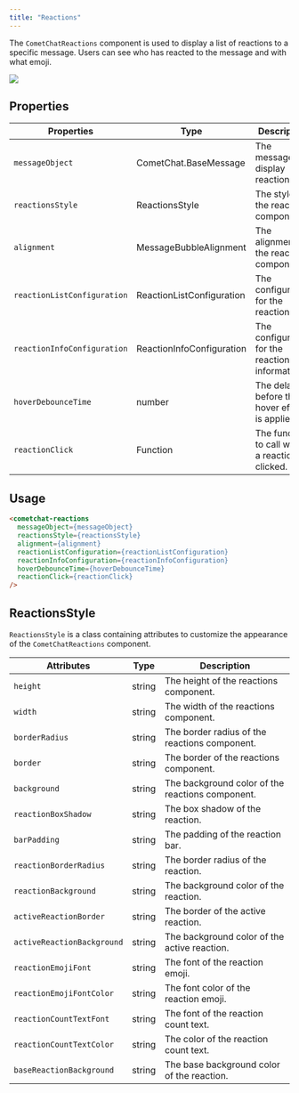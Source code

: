 ```yaml
---
title: "Reactions"
---
```


The `CometChatReactions` component is used to display a list of reactions to a specific message. Users can see who has reacted to the message and with what emoji.

<Frame>
  <img src="/images/e29249e6-reactions-web-9089317d4f276e0be47a8d4b7815bc1d.png" />
</Frame>

## Properties

| Properties                  | Type                      | Description                                      |
| --------------------------- | ------------------------- | ------------------------------------------------ |
| `messageObject`             | CometChat.BaseMessage     | The message to display reactions for.            |
| `reactionsStyle`            | ReactionsStyle            | The style for the reactions component.           |
| `alignment`                 | MessageBubbleAlignment    | The alignment of the reactions component.        |
| `reactionListConfiguration` | ReactionListConfiguration | The configuration for the reaction list.         |
| `reactionInfoConfiguration` | ReactionInfoConfiguration | The configuration for the reaction information.  |
| `hoverDebounceTime`         | number                    | The delay before the hover effect is applied.    |
| `reactionClick`             | Function                  | The function to call when a reaction is clicked. |

## Usage

```html
<cometchat-reactions
  messageObject={messageObject}
  reactionsStyle={reactionsStyle}
  alignment={alignment}
  reactionListConfiguration={reactionListConfiguration}
  reactionInfoConfiguration={reactionInfoConfiguration}
  hoverDebounceTime={hoverDebounceTime}
  reactionClick={reactionClick}
/>
```

## ReactionsStyle

`ReactionsStyle` is a class containing attributes to customize the appearance of the `CometChatReactions` component.

| Attributes                 | Type   | Description                                      |
| -------------------------- | ------ | ------------------------------------------------ |
| `height`                   | string | The height of the reactions component.           |
| `width`                    | string | The width of the reactions component.            |
| `borderRadius`             | string | The border radius of the reactions component.    |
| `border`                   | string | The border of the reactions component.           |
| `background`               | string | The background color of the reactions component. |
| `reactionBoxShadow`        | string | The box shadow of the reaction.                  |
| `barPadding`               | string | The padding of the reaction bar.                 |
| `reactionBorderRadius`     | string | The border radius of the reaction.               |
| `reactionBackground`       | string | The background color of the reaction.            |
| `activeReactionBorder`     | string | The border of the active reaction.               |
| `activeReactionBackground` | string | The background color of the active reaction.     |
| `reactionEmojiFont`        | string | The font of the reaction emoji.                  |
| `reactionEmojiFontColor`   | string | The font color of the reaction emoji.            |
| `reactionCountTextFont`    | string | The font of the reaction count text.             |
| `reactionCountTextColor`   | string | The color of the reaction count text.            |
| `baseReactionBackground`   | string | The base background color of the reaction.       |
